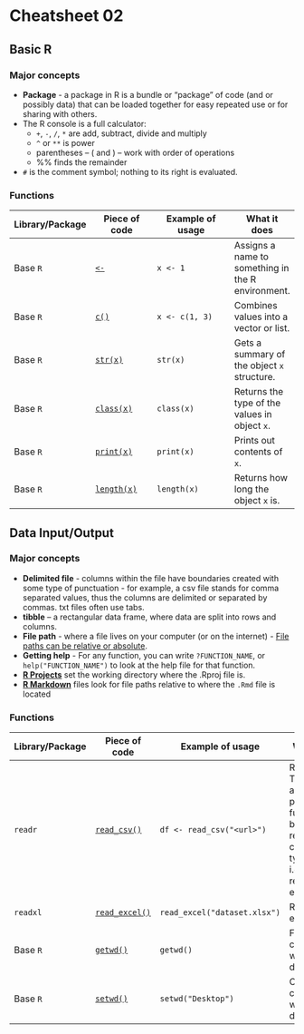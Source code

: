 # Cheatsheet 02

## Basic R

### Major concepts

- **Package** - a package in R is a bundle or “package” of code (and or possibly data)
that can be loaded together for easy repeated use or for sharing with others.
- The R console is a full calculator:
  - `+`, `-`, `/`, `*` are add, subtract, divide and multiply
  - `^` or `**` is power
  - parentheses – ( and ) – work with order of operations
  - %% finds the remainder
- `#` is the comment symbol; nothing to its right is evaluated.


### Functions
|Library/Package|Piece of code|Example of usage|What it does|
|---------------|-------------|----------------|-------------|
| Base `R`| [`<-`](https://stat.ethz.ch/R-manual/R-devel/library/base/html/assignOps.html)| `x <- 1`| Assigns a name to something in the R environment.|
| Base `R`| [`c()`](https://www.rdocumentation.org/packages/base/versions/3.6.2/topics/c)| `x <- c(1, 3)`| Combines values into a vector or list. |
| Base `R`| [`str(x)`](https://www.rdocumentation.org/packages/utils/versions/3.6.2/topics/str)|`str(x)`| Gets a summary of the object `x` structure.|
| Base `R`| [`class(x)`](https://www.rdocumentation.org/packages/base/versions/3.6.2/topics/class)|`class(x)`| Returns the type of the values in object `x`.|
| Base `R`| [`print(x)`](https://www.rdocumentation.org/packages/base/versions/3.6.2/topics/print)|`print(x)`| Prints out contents of `x`.|
| Base `R`| [`length(x)`](https://www.rdocumentation.org/packages/base/versions/3.6.2/topics/length)|`length(x)`| Returns how long the object `x` is. |

<div style="page-break-after: always;"></div>

## Data Input/Output

### Major concepts

- **Delimited file** - columns within the file have boundaries created with some type of punctuation - for example, a csv file stands for comma separated values, thus the columns are delimited or separated by commas. txt files often use tabs.
- **tibble** – a rectangular data frame, where data are split into rows and columns.
- **File path** - where a file lives on your computer (or on the internet) - [File paths can be relative or absolute](https://en.wikipedia.org/wiki/Path_(computing)#Absolute_and_relative_paths).
- **Getting help** - For any function, you can write `?FUNCTION_NAME`, or `help("FUNCTION_NAME")` to
look at the help file for that function.
- [**R Projects**](https://support.rstudio.com/hc/en-us/articles/200526207-Using-RStudio-Projects) set the working directory where the .Rproj file is.
- [**R Markdown**](https://bookdown.org/yihui/rmarkdown-cookbook/working-directory.html) files look for file paths relative to where the `.Rmd` file is located

### Functions
|Library/Package|Piece of code|Example of usage|What it does|
|---------------|-------------|----------------|-------------|
| `readr`| [`read_csv()`](https://www.rdocumentation.org/packages/readr/versions/1.3.0/topics/read_delim)| `df <- read_csv("<url>")`| Reads in a TSV file from a specified file path. This function can be tailored to read in other common types of files. i.e. read_csv(), read_rds(), etc.|
|`readxl`| [`read_excel()`](https://www.rdocumentation.org/packages/readxl/versions/1.3.1/topics/read_excel)| `read_excel("dataset.xlsx")`| Read in an excel file.|
| Base `R`| [`getwd()`](https://www.rdocumentation.org/packages/base/versions/3.6.2/topics/getwd)| `getwd()`| Finds the current working directory.|
| Base `R`| [`setwd()`](https://www.rdocumentation.org/packages/base/versions/3.6.2/topics/getwd)| `setwd("Desktop")`| Changes the current working directory.|

